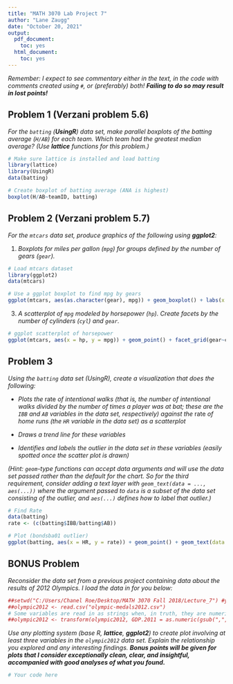 ---
title: "MATH 3070 Lab Project 7"
author: "Lane Zaugg"
date: "October 20, 2021"
output:
  pdf_document:
    toc: yes
  html_document:
    toc: yes
---

*Remember: I expect to see commentary either in the text, in the code with comments created using `#`, or (preferably) both! **Failing to do so may result in lost points!***

## Problem 1 (Verzani problem 5.6)
*For the `batting` (**UsingR**) data set, make parallel boxplots of the batting average (`H/AB`) for each team. Which team had the greatest median average? (Use **lattice** functions for this problem.)*

```{r, tidy=TRUE, error=TRUE}
# Make sure lattice is installed and load batting
library(lattice)
library(UsingR)
data(batting)

# Create boxplot of batting average (ANA is highest)
boxplot(H/AB~teamID, batting)


```

## Problem 2 (Verzani problem 5.7)
*For the `mtcars` data set, produce graphics of the following using **ggplot2**:*

1. *Boxplots for miles per gallon (`mpg`) for groups defined by the number of gears (`gear`).*

```{r, tidy=TRUE, error=TRUE}
# Load mtcars dataset
library(ggplot2)
data(mtcars)

# Use a ggplot boxplot to find mpg by gears
ggplot(mtcars, aes(as.character(gear), mpg)) + geom_boxplot() + labs(x = "gear", y = "mpg")
```

3. *A scatterplot of `mpg` modeled by horsepower (`hp`). Create facets by the number of cylinders (`cyl`) and `gear`.*

```{r, tidy=TRUE, error=TRUE}
# ggplot scatterplot of horsepower
ggplot(mtcars, aes(x = hp, y = mpg)) + geom_point() + facet_grid(gear~cyl) + labs(x = "hp")
```

## Problem 3
*Using the `batting` data set (UsingR), create a visualization that does the following:*

* *Plots the* rate *of intentional walks (that is, the number of intentional walks divided by the number of times a player was at bat; these are the `IBB` and `AB` variables in the data set, respectively) against the* rate *of home runs (the `HR` variable in the data set) as a scatterplot*

* *Draws a trend line for these variables*

* *Identifies and labels the outlier in the data set in these variables (easily spotted once the scatter plot is drawn)*

*(Hint: `geom`-type functions can accept data arguments and will use the data set passed rather than the default for the chart. So for the third requirement, consider adding a text layer with `geom_text(data = ..., aes(...))` where the argument passed to `data` is a subset of the data set consisting of the outlier, and `aes(...)` defines how to label that outlier.)*

```{r, tidy = TRUE, error=TRUE}
# Find Rate
data(batting)
rate <- (c(batting$IBB/batting$AB))

# Plot (bondsba01 outlier)
ggplot(batting, aes(x = HR, y = rate)) + geom_point() + geom_text(data = subset(batting), aes(label = playerID))
```

## BONUS Problem
*Reconsider the data set from a previous project containing data about the results of 2012 Olympics. I load the data in for you below:*

```{r}
##setwd("C:/Users/Chanel Roe/Desktop/MATH 3070 Fall 2018/Lecture_7") #you will need to change to working directory to your own computer.
##olympic2012 <- read.csv("olympic-medals2012.csv")
# Some variables are read in as strings when, in truth, they are numeric (they separate thousands with commas, leading to them being read as strings). I fix this below using the transform function, which allows for modifying columns in a data frame using methods similar to with.
##olympic2012 <- transform(olympic2012, GDP.2011 = as.numeric(gsub(",", "", GDP.2011)), pop.2010 = as.numeric(gsub(",", "", pop.2010)))
```

*Use any plotting system (base R, **lattice**, **ggplot2**) to create plot involving at least three variables in the `olympic2012` data set. Explain the relationship you explored and any interesting findings. **Bonus points will be given for plots that I consider exceptionally clean, clear, and insightful, accompanied with good analyses of what you found.***

```{r, tidy=TRUE, error=TRUE}
# Your code here
```
